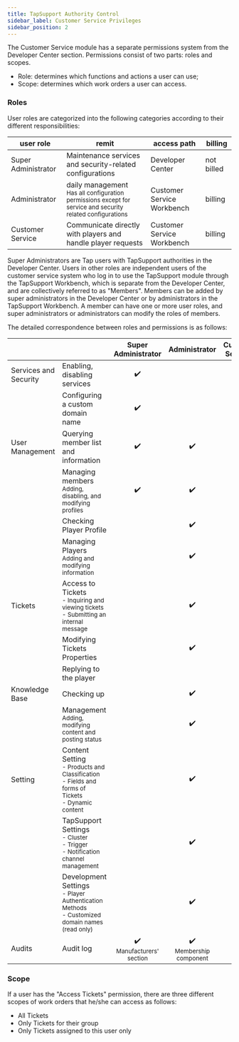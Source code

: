 ```yaml
---
title: TapSupport Authority Control
sidebar_label: Customer Service Privileges
sidebar_position: 2
---
```


The Customer Service module has a separate permissions system from the Developer Center section. Permissions consist of two parts: roles and scopes.

- Role: determines which functions and actions a user can use;
- Scope: determines which work orders a user can access.

### Roles

User roles are categorized into the following categories according to their different responsibilities:

| user role                  | remit                                                                                                                        | access path                | billing    |
| -------------------------- | ---------------------------------------------------------------------------------------------------------------------------- | -------------------------- | ---------- |
| Super Administrator | Maintenance services and security-related configurations                                                                     | Developer Center           | not billed |
| Administrator              | daily management<br/><small>Has all configuration permissions except for service and security related configurations</small> | Customer Service Workbench | billing    |
| Customer Service           | Communicate directly with players and handle player requests                                                                 | Customer Service Workbench | billing    |

Super Administrators are Tap users with TapSupport authorities in the Developer Center. Users in other roles are independent users of the customer service system who log in to use the TapSupport module through the TapSupport Workbench, which is separate from the Developer Center, and are collectively referred to as "Members". Members can be added by super administrators in the Developer Center or by administrators in the TapSupport Workbench. A member can have one or more user roles, and super administrators or administrators can modify the roles of members.

The detailed correspondence between roles and permissions is as follows:

|                             |                                                                              |           Super Administrator       |            Administrator             | Customer Services | Collaborators |          Developers           |
| --------------------------- | ---------------------------------------------------------------------------- | :----------------------------: | :----------------------------: | :--: | :----: | :-------------------------: |
| Services and Security       | Enabling, disabling services                                                               |               ✔️               |                                |      |        |                             |
|                             | Configuring a custom domain name                                                             |               ✔️               |                                |      |        |                             |
| User Management             | Querying member list and information                                                           |               ✔️               |               ✔️               |  ✔️  |   ✔️   |             ✔️              |
|                             | Managing members<br/><small>Adding, disabling, and modifying profiles</small>                             |               ✔️               |               ✔️               |      |        |                             |
|                             | Checking Player Profile                                                          |                                |               ✔️               |  ✔️  |   ✔️   |             ✔️              |
|                             | Managing Players<br/><small>Adding and modifying information</small>                               |                                |               ✔️               |  ✔️  |        |                             |
| Tickets                  | Access to Tickets<br/><small>- Inquiring and viewing tickets<br/>- Submitting an internal message</small>              |                                |               ✔️               |  ✔️  |   ✔️   |             ✔️              |
|                             | Modifying Tickets Properties                                                               |                                |               ✔️               |  ✔️  |        |                             |
|                             | Replying to the player                                                                   |                                |                                |  ✔️  |        |                             |
| Knowledge Base                  | Checking up                                                                        |                                |               ✔️               |  ✔️  |   ✔️   |             ✔️              |
|                             | Management<br/><small>Adding, modifying content and posting status</small>                             |                                |               ✔️               |  ✔️  |        |                             |
| Setting                     | Content Setting<br/><small>- Products and Classification<br/>- Fields and forms of Tickets<br/>- Dynamic content</small> |                                |               ✔️               |      |        | ✔️ <br/><small>read only</small> |
|                             | TapSupport Settings<br/><small>- Cluster<br/>- Trigger<br/>- Notification channel management</small>                                         |                                |               ✔️               |      |        |                             |
|                             | Development Settings<br/><small>- Player Authentication Methods<br/>- Customized domain names (read only)</small>      |                                |               ✔️               |      |        |             ✔️              |
| Audits                      | Audit log                                                                     | ✔️<br/><small>Manufacturers' section</small> | ✔️<br/><small>Membership component</small> |      |        |                             |

### Scope

If a user has the "Access Tickets" permission, there are three different scopes of work orders that he/she can access as follows:

- All Tickets
- Only Tickets for their group
- Only Tickets assigned to this user only